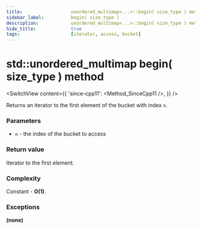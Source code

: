 ```yaml
---
title:					unordered_multimap<...>::begin( size_type ) method
sidebar_label:			begin( size_type )
description:			unordered_multimap<...>::begin( size_type ) method C++ documentation
hide_title:				true
tags:					[iterator, access, bucket]
---
```



<!----------------- Codes ---------------------->

<!-- begin( size_type ) -->

# std::unordered_multimap begin( size_type ) method

<SwitchView content={{
    'since-cpp11': <Method_SinceCpp11 />,
    }} />

Returns an iterator to the first element of the bucket with index `n`.

### Parameters

 - `n` - the index of the bucket to access

### Return value

Iterator to the first element.

### Complexity

Constant - **O(1)**.

### Exceptions

**(none)**
